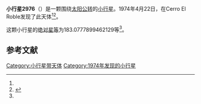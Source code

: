 {{Infobox planet
| bgcolour = #FFFFC0
| name = 2976 Lautaro
| symbol = 
| image = 
| caption = 
| discovery = yes
| discovery_ref = 
| discoverer = {{link-en|卡洛斯·托雷斯|Carlos Torres (astronomer)}}
| discovery_site = [[Cerro_El_Roble|Cerro El Roble]] 
| discovered = 1974年4月22日
| designations = yes
| mp_name = 
| named_after = 
| alt_names = 1974 HR/ 1953 XA / 1957 NB / 1965 XA / 1972 YP1 / 1977 VV / 1983 TR / A903 UG
| mp_category = [[外小行星带|外小行星带]]
| orbit_ref = <ref name="a">[http://ssd.jpl.nasa.gov/sbdb.cgi?sstr=2976 2976 Lautaro] {{Wayback|url=http://ssd.jpl.nasa.gov/sbdb.cgi?sstr=2976 |date=20200820011906 }}，小行星數據庫瀏覽器（JPL Small-Body Database Browser）－[[美国国家航空航天局|美国国家航空航天局]]喷气推进实验室</ref>
| epoch = 2456400.5 (2013年4月18日更新)
| aphelion = {{convert|3.823561715886089|AU|km|3|abbr=on|lk=out}}
| perihelion = {{convert|2.859900688393982|AU|km|3|abbr=on}}
| semimajor = {{convert|3.341731202140036|AU|km|3|abbr=on}}
| eccentricity = 0.144185898
| period = 2231.288348 [[日|日]]<br />6.11[[儒略年|儒略年]]
| avg_speed = 
| inclination = 9.809243579757384
| asc_node = 206.9914096223123
| mean_anomaly = 
| arg_peri = 183.0777899462129
| satellites = 
| physical_characteristics = yes
| dimensions = 
| mass = 
| density = 
| surface_grav = 
| escape_velocity = 
| sidereal_day = 
| axial_tilt = 
| pole_ecliptic_lat = 
| pole_ecliptic_lon = 
| albedo = 
| temperatures= 
| temp_name1 = 
| mean_temp_1 = 
| max_temp_1 = 
| temp_name2 = 
| max_temp_2 = 
| spectral_type = 
| abs_magnitude = 183.0777899462129
}}

'''小行星2976'''（{{lang-en|2976 Lautaro}}）是一颗围绕[[太阳|太阳]][[公转|公转]]的[[小行星|小行星]]。1974年4月22日，{{link-en|卡洛斯·托雷斯|Carlos Torres (astronomer)}}在Cerro El Roble发现了此天体<ref name="a" /><ref>{{cite news|title=小行星列表|url=http://cfa-www.harvard.edu/iau/lists/NumberedMPs.txt|accessdate=2013-07-08|newspaper=哈佛大学|archive-date=2008-05-17|archive-url=https://web.archive.org/web/20080517010638/http://cfa-www.harvard.edu/iau/lists/NumberedMPs.txt|dead-url=no}}</ref>。

这颗小行星的[[绝对星等|绝对星等]]为183.0777899462129等<ref name="a" />。

==参考文献==
{{reflist}}
{{Minor Planet Number|[[小行星2975|小行星2975]]|[[小行星2977|小行星2977]]}}

{{小天体}}

[[Category:小行星带天体|Category:小行星带天体]]
[[Category:1974年发现的小行星|Category:1974年发现的小行星]]

{{asteroid-stub}}